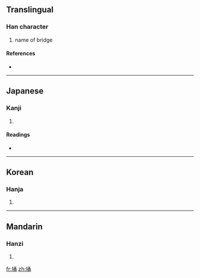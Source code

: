 ==Translingual==

===Han character===
{{Han char|rn=32|rad=土|as=07|sn=10|four=4712<sub>7</sub>|canj=土弓戈月 (GNIB)}}

# name of bridge

====References====
* {{Han ref|kx=0229.240|dkj=05112|dj=0465.140|hdz=10447.140|uh=57C7|ud=22471|bh=D155|bd=53589}}

----

==Japanese==

===Kanji===
{{ja-kanji|grade=|rs=土07}}

# {{defn|Japanese}}

====Readings====
* {{ja-readings|on=[[よう]] (yō), [[ゆ]] (yu)|kun=[[おきつち]] (okitsuchi)}}

----

==Korean==

===Hanja===
{{ko-hanja|hangeul=용|rv=yong|mr=yong}}

# {{defn|Korean}}

----

==Mandarin==

===Hanzi===
{{cmn-hanzi|pin=[[yǒng]] ([[yong3]])|wg=yung<sup>3</sup>}}

# {{defn|Mandarin}}

[[fr:埇]]
[[zh:埇]]